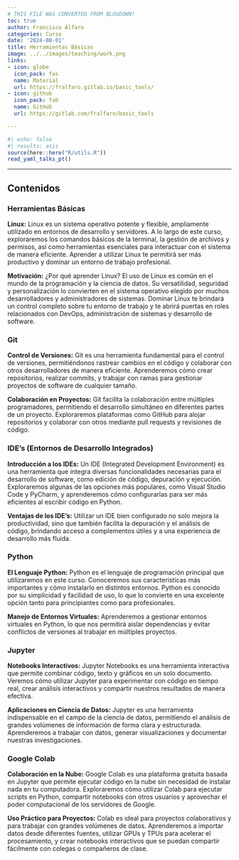 ```yaml
---
# THIS FILE WAS CONVERTED FROM BLOGDOWN!
toc: true
author: Francisco Alfaro
categories: Curso
date: '2024-08-01'
title: Herramientas Básicas
image: ../../images/teaching/work.png
links:
- icon: globe
  icon_pack: fas
  name: Material
  url: https://fralfaro.gitlab.io/basic_tools/
- icon: github
  icon_pack: fab
  name: GitHub
  url: https://gitlab.com/fralfaro/basic_tools

---
```


```r
#| echo: false
#| results: asis
source(here::here("R/utils.R"))
read_yaml_talks_pt()
```

------------------------------------------------------------------------



## Contenidos

### Herramientas Básicas

**Linux:**
Linux es un sistema operativo potente y flexible, ampliamente utilizado en entornos de desarrollo y servidores. A lo largo de este curso, exploraremos los comandos básicos de la terminal, la gestión de archivos y permisos, así como herramientas esenciales para interactuar con el sistema de manera eficiente. Aprender a utilizar Linux te permitirá ser más productivo y dominar un entorno de trabajo profesional.

**Motivación:**
¿Por qué aprender Linux? El uso de Linux es común en el mundo de la programación y la ciencia de datos. Su versatilidad, seguridad y personalización lo convierten en el sistema operativo elegido por muchos desarrolladores y administradores de sistemas. Dominar Linux te brindará un control completo sobre tu entorno de trabajo y te abrirá puertas en roles relacionados con DevOps, administración de sistemas y desarrollo de software.

### Git

**Control de Versiones:**
Git es una herramienta fundamental para el control de versiones, permitiéndonos rastrear cambios en el código y colaborar con otros desarrolladores de manera eficiente. Aprenderemos cómo crear repositorios, realizar commits, y trabajar con ramas para gestionar proyectos de software de cualquier tamaño.

**Colaboración en Proyectos:**
Git facilita la colaboración entre múltiples programadores, permitiendo el desarrollo simultáneo en diferentes partes de un proyecto. Exploraremos plataformas como GitHub para alojar repositorios y colaborar con otros mediante pull requests y revisiones de código.

### IDE’s (Entornos de Desarrollo Integrados)

**Introducción a los IDEs:**
Un IDE (Integrated Development Environment) es una herramienta que integra diversas funcionalidades necesarias para el desarrollo de software, como edición de código, depuración y ejecución. Exploraremos algunas de las opciones más populares, como Visual Studio Code y PyCharm, y aprenderemos cómo configurarlas para ser más eficientes al escribir código en Python.

**Ventajas de los IDE’s:**
Utilizar un IDE bien configurado no solo mejora la productividad, sino que también facilita la depuración y el análisis de código, brindando acceso a complementos útiles y a una experiencia de desarrollo más fluida.

### Python

**El Lenguaje Python:**
Python es el lenguaje de programación principal que utilizaremos en este curso. Conoceremos sus características más importantes y cómo instalarlo en distintos entornos. Python es conocido por su simplicidad y facilidad de uso, lo que lo convierte en una excelente opción tanto para principiantes como para profesionales.

**Manejo de Entornos Virtuales:**
Aprenderemos a gestionar entornos virtuales en Python, lo que nos permitirá aislar dependencias y evitar conflictos de versiones al trabajar en múltiples proyectos.

### Jupyter

**Notebooks Interactivos:**
Jupyter Notebooks es una herramienta interactiva que permite combinar código, texto y gráficos en un solo documento. Veremos cómo utilizar Jupyter para experimentar con código en tiempo real, crear análisis interactivos y compartir nuestros resultados de manera efectiva.

**Aplicaciones en Ciencia de Datos:**
Jupyter es una herramienta indispensable en el campo de la ciencia de datos, permitiendo el análisis de grandes volúmenes de información de forma clara y estructurada. Aprenderemos a trabajar con datos, generar visualizaciones y documentar nuestras investigaciones.

### Google Colab

**Colaboración en la Nube:**
Google Colab es una plataforma gratuita basada en Jupyter que permite ejecutar código en la nube sin necesidad de instalar nada en tu computadora. Exploraremos cómo utilizar Colab para ejecutar scripts en Python, compartir notebooks con otros usuarios y aprovechar el poder computacional de los servidores de Google.

**Uso Práctico para Proyectos:**
Colab es ideal para proyectos colaborativos y para trabajar con grandes volúmenes de datos. Aprenderemos a importar datos desde diferentes fuentes, utilizar GPUs y TPUs para acelerar el procesamiento, y crear notebooks interactivos que se puedan compartir fácilmente con colegas o compañeros de clase.

